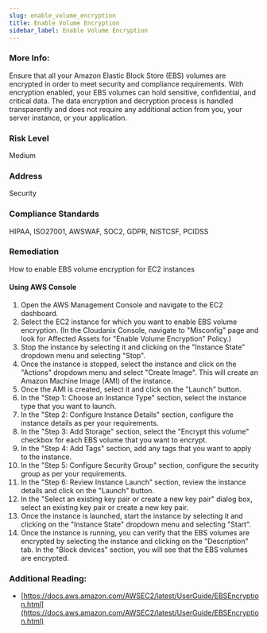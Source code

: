 ```yaml
---
slug: enable_volume_encryption
title: Enable Volume Encryption
sidebar_label: Enable Volume Encryption
---
```


### More Info:

Ensure that all your Amazon Elastic Block Store (EBS) volumes are encrypted in order to meet security and compliance requirements. With encryption enabled, your EBS volumes can hold sensitive, confidential, and critical data. The data encryption and decryption process is handled transparently and does not require any additional action from you, your server instance, or your application.

### Risk Level

Medium

### Address

Security

### Compliance Standards

HIPAA, ISO27001, AWSWAF, SOC2, GDPR, NISTCSF, PCIDSS

### Remediation

How to enable EBS volume encryption for EC2 instances

#### Using AWS Console

1. Open the AWS Management Console and navigate to the EC2 dashboard.
2. Select the EC2 instance for which you want to enable EBS volume encryption.
    (In the Cloudanix Console, navigate to "Misconfig" page and look for Affected Assets for "Enable Volume Encryption" Policy.)
3. Stop the instance by selecting it and clicking on the "Instance State" dropdown menu and selecting "Stop".
4. Once the instance is stopped, select the instance and click on the "Actions" dropdown menu and select "Create Image". This will create an Amazon Machine Image (AMI) of the instance.
5. Once the AMI is created, select it and click on the "Launch" button.
6. In the "Step 1: Choose an Instance Type" section, select the instance type that you want to launch.
7. In the "Step 2: Configure Instance Details" section, configure the instance details as per your requirements.
8. In the "Step 3: Add Storage" section, select the "Encrypt this volume" checkbox for each EBS volume that you want to encrypt.
9. In the "Step 4: Add Tags" section, add any tags that you want to apply to the instance.
10. In the "Step 5: Configure Security Group" section, configure the security group as per your requirements.
11. In the "Step 6: Review Instance Launch" section, review the instance details and click on the "Launch" button.
12. In the "Select an existing key pair or create a new key pair" dialog box, select an existing key pair or create a new key pair.
13. Once the instance is launched, start the instance by selecting it and clicking on the "Instance State" dropdown menu and selecting "Start".
14. Once the instance is running, you can verify that the EBS volumes are encrypted by selecting the instance and clicking on the "Description" tab. In the "Block devices" section, you will see that the EBS volumes are encrypted.

### Additional Reading:

- [https://docs.aws.amazon.com/AWSEC2/latest/UserGuide/EBSEncryption.html](https://docs.aws.amazon.com/AWSEC2/latest/UserGuide/EBSEncryption.html) 

